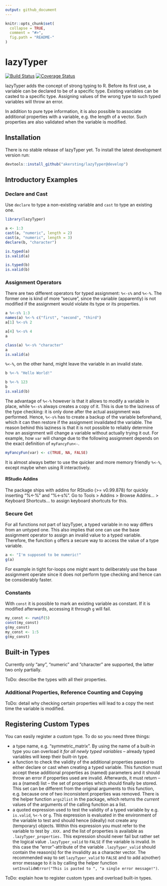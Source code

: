 ```yaml
---
output: github_document
---
```


```r
knitr::opts_chunk$set(
  collapse = TRUE,
  comment = "#>",
  fig.path = "README-"
)
```

# lazyTyper

[![Build Status](https://travis-ci.org/akersting/lazyTyper.svg?branch=develop)](https://travis-ci.org/akersting/lazyTyper)
[![Coverage Status](https://codecov.io/github/akersting/lazyTyper/coverage.svg?branch=develop)](https://codecov.io/github/akersting/lazyTyper)

lazyTyper adds the concept of strong typing to R. Before its first use, a
variable can be declared to be of a specific type. Existing variables can be 
casted to a specific type. Assigning values of the wrong type to such typed
variables will throw an error.

In addition to pure type information, it is also possible to associate
additional properties with a variable, e.g. the length of a vector. Such
properties are also validated when the variable is modified.

## Installation
There is no stable release of lazyTyper yet. To install the latest development
version run:
```r
devtools::install_github("akersting/lazyTyper@develop")
```

## Introductory Examples

### Declare and Cast
Use `declare` to type a non-existing variable and `cast` to type an existing one.
```r
library(lazyTyper)

a <- 1:3
cast(a, "numeric", length = 2)
cast(a, "numeric", length = 3)
declare(b, "character")

is.typed(a)
is.valid(a)

is.typed(b)
is.valid(b)
```

### Assignment Operators
There are two different operators for typed assignment: `%<-s%` and `%<-%`. The
former one is kind of more "secure", since the variable (apparently) is not
modified if the assignment would violate its type or its properties.
```r
a %<-s% 1:3
names(a) %<-% c("first", "second", "third")
a[1] %<-s% 2

a[4] %<-s% 4
a

class(a) %<-s% "character"
a
is.valid(a)
```

`%<-%`, on the other hand, might leave the variable in an invalid state.
```r
b %<-% "Hello World!"

b %<-% 123
b
is.valid(b)
```

The advantage of `%<-%` however is that it allows to modify a variable in place,
while `%<-s%` always creates a copy of it. This is due to the laziness of the
type checking: it is only done after the actual assignment was performed. Hence,
`%<-s%` has to create a backup of the variable beforehand, which it can then
restore if the assignment invalidated the variable. The reason behind this 
laziness is that it is not possible to reliably determine how an assignment
will change a variable without actually trying it out. For example, how `var` 
will change due to the following assignment depends on the exact definition of
`myFancyFun<-`.
```r
myFancyFun(var) <- c(TRUE, NA, FALSE)
```

It is almost always better to use the quicker and more memory friendly `%<-%`,
except maybe when using R interactively.

#### RStudio Addins
The package ships with addins for RStudio (>= v0.99.878) for quickly inserting 
"%<-%" and "%<-s%". Go to Tools > Addins > Browse Addins... > Keyboard 
Shortcuts... to assign keyboard shortcuts for this.

### Secure Get
For all functions not part of lazyTyper, a typed variable in no way differs from
an untyped one. This also implies that one can use the base assignment operator
to assign an invalid value to a typed variable. Therefore, the function `g` 
offers a secure way to access the value of a type variable.
```r
a <- "I'm supposed to be numeric!"
g(a)
```

For example in tight for-loops one might want to deliberately use the base
assignment operate since it does not perform type checking and hence can be
considerably faster.

### Constants
With `const` it is possible to mark an existing variable as constant. If it is 
modified afterwards, accessing it through `g` will fail.
```r
my_const <- runif(5)
const(my_const)
g(my_const)
my_const <- 1:5
g(my_const)
```

## Built-in Types
Currently only "any", "numeric" and "character" are supported, the latter two 
only partially.

ToDo: describe the types with all their properties.


### Additional Properties, Reference Counting and Copying
ToDo: detail why checking certain properties will lead to a copy the next time
the variable is modified.

## Registering Custom Types
You can easily register a custom type. To do so you need three things:

* a type name, e.g. "symmetric_matrix". By using the name of a built-in type
you can overload it *for all newly typed variables* -- already typed variables
will keep their built-in type. 
* a function to check the validity of the additional properties passed to either
declare or cast when creating a typed variable. This function must accept these
additional properties as (named) parameters and it should throw an error if 
properties used are invalid. Afterwards, it must return -- as a (named) list -- 
the set of properties which should finally be stored. This set can be different
from the original arguments to this function, e.g. because one of two 
inconsistent properties was removed. There is the helper function `args2list`
in the package, which returns the *current* values of the arguments of the 
calling function as a list.
* a quoted expression used to test the validity of a typed variable by e.g.
`is.valid`, `%<-%` or `g`. This expression is evaluated in the environment of 
the variable to test and should hence (ideally) not create any (temporary) 
objects. Within this expression you must refer to the variable to test by 
`.XXX.` and the list of properties is available as `.lazyTyper_properties.` 
This expression should never fail but rather set the logical value 
`.lazyTyper_valid` to `FALSE` if the variable is invalid. In this case the 
"error"-attribute of the variable `.lazyTyper_valid` should contain the 
reason(s) for the invalidity as a character vector. The recommended way to set 
`lazyTyper_valid` to `FALSE` and to add a(nother) error message to it is by 
calling the helper function 
`setInvalidWError("This is pasted to ", "a single error message!")`.

ToDo: explain how to register custom types and overload built-in types.
